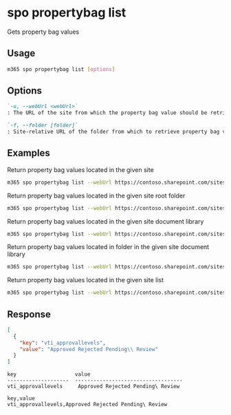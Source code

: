 
# spo propertybag list

Gets property bag values

## Usage

```sh
m365 spo propertybag list [options]
```

## Options

```md defintion-list
`-u, --webUrl <webUrl>`
: The URL of the site from which the property bag value should be retrieved.

`-f, --folder [folder]`
: Site-relative URL of the folder from which to retrieve property bag value. Case-sensitive.
```

<Global />

## Examples

Return property bag values located in the given site

```sh
m365 spo propertybag list --webUrl https://contoso.sharepoint.com/sites/test
```

Return property bag values located in the given site root folder

```sh
m365 spo propertybag list --webUrl https://contoso.sharepoint.com/sites/test --folder /
```

Return property bag values located in the given site document library

```sh
m365 spo propertybag list --webUrl https://contoso.sharepoint.com/sites/test --folder '/Shared Documents'
```

Return property bag values located in folder in the given site document library

```sh
m365 spo propertybag list --webUrl https://contoso.sharepoint.com/sites/test --folder '/Shared Documents/MyFolder'
```

Return property bag values located in the given site list

```sh
m365 spo propertybag list --webUrl https://contoso.sharepoint.com/sites/test --folder /Lists/MyList
```

## Response

<Tabs>
  <TabItem value="json" label="JSON">

  ```json
  [
    {
      "key": "vti_approvallevels",
      "value": "Approved Rejected Pending\\ Review"
    }
  ]
  ```

  </TabItem>
  <TabItem value="text" label="Text">

  ```text
  key                   value                                                                             
  --------------------  -----------------------------------
  vti_approvallevels     Approved Rejected Pending\ Review
  ```

  </TabItem>
  <TabItem value="csv" label="CSV">

  ```csv
  key,value
  vti_approvallevels,Approved Rejected Pending\ Review
  ```

  </TabItem>
</Tabs>
